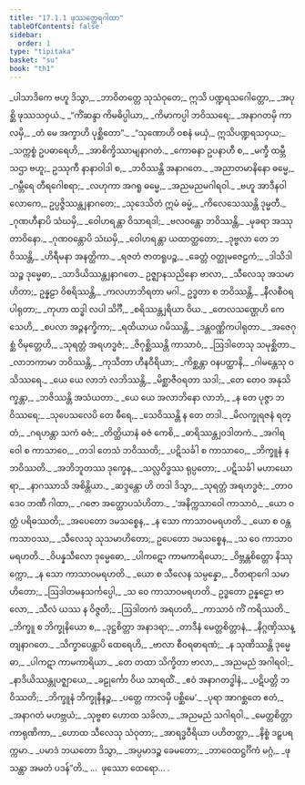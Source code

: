 ```yaml
---
title: "17.1.1 ဖုဿတ္ထေရဂါထာ"
tableOfContents: false
sidebar:
  order: 1
type: "tipitaka"
basket: "su"
book: "th1"
---
```



<DynamicBreadcrumb />

<Division number="949" book="th1" e="ch" v="19" p="341">

<Paragraph number="1298" type="verses" book="th1">
_ပါသာဒိကေ ဗဟူ ဒိသွာ,_  
_ဘာဝိတတ္တေ သုသံဝုတေ;_  
ဣသိ ပဏ္ဍရသဂေါတ္တော,_  
_အပုစ္ဆိ ဖုဿသဝှယံ._  

</Paragraph>

</Division>
<Division number="950" book="th1" e="ch" v="19" p="341">

<Paragraph number="1299" type="verses" book="th1">
_“ကိံဆန္ဒာ ကိမဓိပ္ပါယာ,_  
_ကိမာကပ္ပါ ဘဝိဿရေ;_  
_အနာဂတမှိ ကာလမှိ,_  
_တံ မေ အက္ခာဟိ ပုစ္ဆိတော”._  

</Paragraph>

</Division>
<Division number="951" book="th1" e="ch" v="19" p="341">

<Paragraph number="1300" type="verses" book="th1">
_“သုဏောဟိ ဝစနံ မယှံ,_  
ဣသိပဏ္ဍရသဝှယ;_  
_သက္ကစ္စံ ဥပဓာရေဟိ,_  
_အာစိက္ခိဿာမျနာဂတံ._  

</Paragraph>

</Division>
<Division number="952" book="th1" e="ch" v="19" p="341">

<Paragraph number="1301" type="verses" book="th1">
_ကောဓနာ ဥပနာဟီ စ,_  
_မက္ခီ ထမ္ဘီ သဌာ ဗဟူ;_  
ဥဿုကီ နာနာဝါဒါ စ,_  
_ဘဝိဿန္တိ အနာဂတေ._  

</Paragraph>

</Division>
<Division number="953" book="th1" e="ch" v="19" p="341">

<Paragraph number="1302" type="verses" book="th1">
_အညာတမာနိနော ဓမ္မေ,_  
_ဂမ္ဘီရေ တီရဂေါစရာ;_  
_လဟုကာ အဂရူ ဓမ္မေ,_  
_အညမညမဂါရဝါ._  

</Paragraph>

</Division>
<Division number="954" book="th1" e="ch" v="19" p="341">

<Paragraph number="1303" type="verses" book="th1">
_ဗဟူ အာဒီနဝါ လောကေ,_  
ဥပ္ပဇ္ဇိဿန္တျနာဂတေ;_  
_သုဒေသိတံ ဣမံ ဓမ္မံ,_  
_ကိလေသေဿန္တိ ဒုမ္မတီ._  

</Paragraph>

</Division>
<Division number="955" book="th1" e="ch" v="19" p="341">

<Paragraph number="1304" type="verses" book="th1">
_ဂုဏဟီနာပိ သံဃမှိ,_  
_ဝေါဟရန္တာ ဝိသာရဒါ;_  
_ဗလဝန္တော ဘဝိဿန္တိ,_  
_မုခရာ အဿုတာဝိနော._  

</Paragraph>

</Division>
<Division number="956" book="th1" e="ch" v="19" p="341">

<Paragraph number="1305" type="verses" book="th1">
_ဂုဏဝန္တောပိ သံဃမှိ,_  
_ဝေါဟရန္တာ ယထာတ္ထတော;_  
_ဒုဗ္ဗလာ တေ ဘဝိဿန္တိ,_  
_ဟိရီမနာ အနတ္ထိကာ._  

</Paragraph>

</Division>
<Division number="957" book="th1" e="ch" v="19" p="341">

<Paragraph number="1306" type="verses" book="th1">
_ရဇတံ ဇာတရူပဉ္စ,_  
_ခေတ္တံ ဝတ္ထုမဇေဠကံ;_  
_ဒါသိဒါသဉ္စ ဒုမ္မေဓာ,_  
_သာဒိယိဿန္တျနာဂတေ._  

</Paragraph>

</Division>
<Division number="958" book="th1" e="ch" v="19" p="341">

<Paragraph number="1307" book="th1">
ဥဇ္ဈာနသညိနော ဗာလာ,_  
_သီလေသု အသမာဟိတာ;_  
ဥန္နဠာ ဝိစရိဿန္တိ,_  
_ကလဟာဘိရတာ မဂါ._  

</Paragraph>

</Division>
<Division number="959" book="th1" e="ch" v="19" p="341">

<Paragraph number="1308" type="verses" book="th1">
ဥဒ္ဓတာ စ ဘဝိဿန္တိ,_  
_နီလစီဝရပါရုတာ;_  
_ကုဟာ ထဒ္ဓါ လပါ သိင်္ဂီ,_  
_စရိဿန္တျရိယာ ဝိယ._  

</Paragraph>

</Division>
<Division number="960" book="th1" e="ch" v="19" p="341">

<Paragraph number="1309" type="verses" book="th1">
_တေလသဏ္ဌေဟိ ကေသေဟိ,_  
_စပလာ အဉ္ဇနက္ခိကာ;_  
_ရထိယာယ ဂမိဿန္တိ,_  
_ဒန္တဝဏ္ဏိကပါရုတာ._  

</Paragraph>

</Division>
<Division number="961" book="th1" e="ch" v="19" p="342">

<Paragraph number="1310" type="verses" book="th1">
_အဇေဂုစ္ဆံ ဝိမုတ္တေဟိ,_  
_သုရတ္တံ အရဟဒ္ဓဇံ;_  
_ဇိဂုစ္ဆိဿန္တိ ကာသာဝံ,_  
_ဩဒါတေသု သမုစ္ဆိတာ._  

</Paragraph>

</Division>
<Division number="962" book="th1" e="ch" v="19" p="342">

<Paragraph number="1311" type="verses" book="th1">
_လာဘကာမာ ဘဝိဿန္တိ,_  
_ကုသီတာ ဟီနဝီရိယာ;_  
_ကိစ္ဆန္တာ ဝနပတ္ထာနိ,_  
_ဂါမန္တေသု ဝသိဿရေ._  

</Paragraph>

</Division>
<Division number="963" book="th1" e="ch" v="19" p="342">

<Paragraph number="1312" type="verses" book="th1">
_ယေ ယေ လာဘံ လဘိဿန္တိ,_  
_မိစ္ဆာဇီဝရတာ သဒါ;_  
_တေ တေဝ အနုသိက္ခန္တာ,_  
_ဘဇိဿန္တိ အသံယတာ._  

</Paragraph>

</Division>
<Division number="964" book="th1" e="ch" v="19" p="342">

<Paragraph number="1313" type="verses" book="th1">
_ယေ ယေ အလာဘိနော လာဘံ,_  
_န တေ ပုဇ္ဇာ ဘဝိဿရေ;_  
_သုပေသလေပိ တေ ဓီရေ,_  
_သေဝိဿန္တိ န တေ တဒါ._  

</Paragraph>

</Division>
<Division number="965" book="th1" e="ch" v="19" p="342">

<Paragraph number="1314" type="verses" book="th1">
_မိလက္ခုရဇနံ ရတ္တံ,_  
_ဂရဟန္တာ သကံ ဓဇံ;_  
_တိတ္ထိယာနံ ဓဇံ ကေစိ,_  
_ဓာရိဿန္တျဝဒါတကံ._  

</Paragraph>

</Division>
<Division number="966" book="th1" e="ch" v="19" p="342">

<Paragraph number="1315" type="verses" book="th1">
_အဂါရဝေါ စ ကာသာဝေ,_  
_တဒါ တေသံ ဘဝိဿတိ;_  
_ပဋိသင်္ခါ စ ကာသာဝေ,_  
_ဘိက္ခူနံ န ဘဝိဿတိ._  

</Paragraph>

</Division>
<Division number="967" book="th1" e="ch" v="19" p="342">

<Paragraph number="1316" type="verses" book="th1">
_အဘိဘူတဿ ဒုက္ခေန,_  
_သလ္လဝိဒ္ဓဿ ရုပ္ပတော;_  
_ပဋိသင်္ခါ မဟာဃောရာ,_  
_နာဂဿာသိ အစိန္တိယာ._  

</Paragraph>

</Division>
<Division number="968" book="th1" e="ch" v="19" p="342">

<Paragraph number="1317" type="verses" book="th1">
_ဆဒ္ဒန္တော ဟိ တဒါ ဒိသွာ,_  
_သုရတ္တံ အရဟဒ္ဓဇံ;_  
_တာဝဒေဝ ဘဏီ ဂါထာ,_  
_ဂဇော အတ္ထောပသံဟိတာ._  

</Paragraph>

</Division>
<Division number="969" book="th1" e="ch" v="19" p="342">

<Paragraph number="1318" type="verses" book="th1">
_‘အနိက္ကသာဝေါ ကာသာဝံ,_  
_ယော ဝတ္ထံ ပရိဓဿတိ;_  
_အပေတော ဒမသစ္စေန,_  
_န သော ကာသာဝမရဟတိ._  

</Paragraph>

</Division>
<Division number="970" book="th1" e="ch" v="19" p="342">

<Paragraph number="1319" type="verses" book="th1">
_ယော စ ဝန္တကသာဝဿ,_  
_သီလေသု သုသမာဟိတော;_  
ဥပေတော ဒမသစ္စေန,_  
_သ ဝေ ကာသာဝမရဟတိ._  

</Paragraph>

</Division>
<Division number="971" book="th1" e="ch" v="19" p="342">

<Paragraph number="1320" type="verses" book="th1">
_ဝိပန္နသီလော ဒုမ္မေဓော,_  
_ပါကဋော ကာမကာရိယော;_  
_ဝိဗ္ဘန္တစိတ္တော နိဿုက္ကော,_  
_န သော ကာသာဝမရဟတိ._  

</Paragraph>

</Division>
<Division number="972" book="th1" e="ch" v="19" p="342">

<Paragraph number="1321" type="verses" book="th1">
_ယော စ သီလေန သမ္ပန္နော,_  
_ဝီတရာဂေါ သမာဟိတော;_  
_ဩဒါတမနသင်္ကပ္ပေါ,_  
_သ ဝေ ကာသာဝမရဟတိ._  

</Paragraph>

</Division>
<Division number="973" book="th1" e="ch" v="19" p="342">

<Paragraph number="1322" type="verses" book="th1">
ဥဒ္ဓတော ဥန္နဠော ဗာလော,_  
_သီလံ ယဿ န ဝိဇ္ဇတိ;_  
_ဩဒါတကံ အရဟတိ,_  
_ကာသာဝံ ကိံ ကရိဿတိ._  

</Paragraph>

</Division>
<Division number="974" book="th1" e="ch" v="19" p="343">

<Paragraph number="1323" type="verses" book="th1">
_ဘိက္ခူ စ ဘိက္ခုနိယော စ,_  
_ဒုဋ္ဌစိတ္တာ အနာဒရာ;_  
_တာဒီနံ မေတ္တစိတ္တာနံ,_  
_နိဂ္ဂဏှိဿန္တျနာဂတေ._  

</Paragraph>

</Division>
<Division number="975" book="th1" e="ch" v="19" p="343">

<Paragraph number="1324" type="verses" book="th1">
_သိက္ခာပေန္တာပိ ထေရေဟိ,_  
_ဗာလာ စီဝရဓာရဏံ;_  
_န သုဏိဿန္တိ ဒုမ္မေဓာ,_  
_ပါကဋာ ကာမကာရိယာ._  

</Paragraph>

</Division>
<Division number="976" book="th1" e="ch" v="19" p="343">

<Paragraph number="1325" type="verses" book="th1">
_တေ တထာ သိက္ခိတာ ဗာလာ,_  
_အညမညံ အဂါရဝါ;_  
_နာဒိယိဿန္တုပဇ္ဈာယေ,_  
_ခဠုင်္ကော ဝိယ သာရထိံ._  

</Paragraph>

</Division>
<Division number="977" book="th1" e="ch" v="19" p="343">

<Paragraph number="1326" type="verses" book="th1">
_ဧဝံ အနာဂတဒ္ဓါနံ,_  
_ပဋိပတ္တိ ဘဝိဿတိ;_  
_ဘိက္ခူနံ ဘိက္ခုနီနဉ္စ,_  
_ပတ္တေ ကာလမှိ ပစ္ဆိမေ’._  

</Paragraph>

</Division>
<Division number="978" book="th1" e="ch" v="19" p="343">

<Paragraph number="1327" type="verses" book="th1">
_ပုရာ အာဂစ္ဆတေ ဧတံ,_  
_အနာဂတံ မဟဗ္ဘယံ;_  
_သုဗ္ဗစာ ဟောထ သခိလာ,_  
_အညမညံ သဂါရဝါ._  

</Paragraph>

</Division>
<Division number="979" book="th1" e="ch" v="19" p="343">

<Paragraph number="1328" type="verses" book="th1">
_မေတ္တစိတ္တာ ကာရုဏိကာ,_  
_ဟောထ သီလေသု သံဝုတာ;_  
_အာရဒ္ဓဝီရိယာ ပဟိတတ္တာ,_  
_နိစ္စံ ဒဠှပရက္ကမာ._  

</Paragraph>

</Division>
<Division number="980" book="th1" e="ch" v="19" p="343">

<Paragraph number="1329" type="verses" book="th1">
_ပမာဒံ ဘယတော ဒိသွာ,_  
_အပ္ပမာဒဉ္စ ခေမတော;_  
_ဘာဝေထဋ္ဌင်္ဂိကံ မဂ္ဂံ,_  
_ဖုသန္တာ အမတံ ပဒန်”တိ._  


</Paragraph>
</Division>

<Paragraph number="1330" type="center" book="th1">
…  ဖုဿော ထေရော… .
</Paragraph>